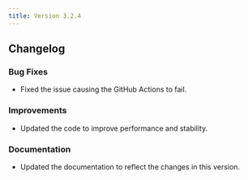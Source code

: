 ```yaml
---
title: Version 3.2.4
---
```


## Changelog

### Bug Fixes

- Fixed the issue causing the GitHub Actions to fail.

### Improvements

- Updated the code to improve performance and stability.

### Documentation

- Updated the documentation to reflect the changes in this version.
